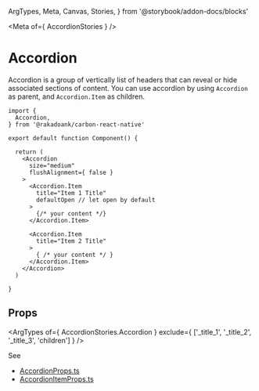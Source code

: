   ArgTypes,
  Meta,
  Canvas,
  Stories,
} from '@storybook/addon-docs/blocks'


<Meta
  of={ AccordionStories }
/>

# Accordion

Accordion is a group of vertically list of headers that can reveal or hide associated sections of content. You can use accordion by using `Accordion` as parent, and `Accordion.Item` as children.

```tsx
import {
  Accordion,
} from '@rakadoank/carbon-react-native'

export default function Component() {

  return (
    <Accordion
      size="medium"
      flushAlignment={ false }
    >
      <Accordion.Item
        title="Item 1 Title"
        defaultOpen // let open by default
      >
        {/* your content */}
      </Accordion.Item>

      <Accordion.Item
        title="Item 2 Title"
      >
        { /* your content */ }
      </Accordion.Item>
    </Accordion>
  )

}
```

<Stories/>

## Props

<ArgTypes
  of={ AccordionStories.Accordion }
  exclude={ ['_title_1', '_title_2', '_title_3', 'children'] }
/>

See
  - [AccordionProps.ts](https://github.com/RakaDoank/carbon-react-native/blob/main/packages/carbon-react-native/src/components/accordion/AccordionProps.ts)
  - [AccordionItemProps.ts](https://github.com/RakaDoank/carbon-react-native/blob/main/packages/carbon-react-native/src/components/accordion/AccordionItemProps.ts)
